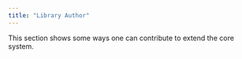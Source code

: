 ```yaml
---
title: "Library Author"
---
```


This section shows some ways one can contribute to extend the core system.
